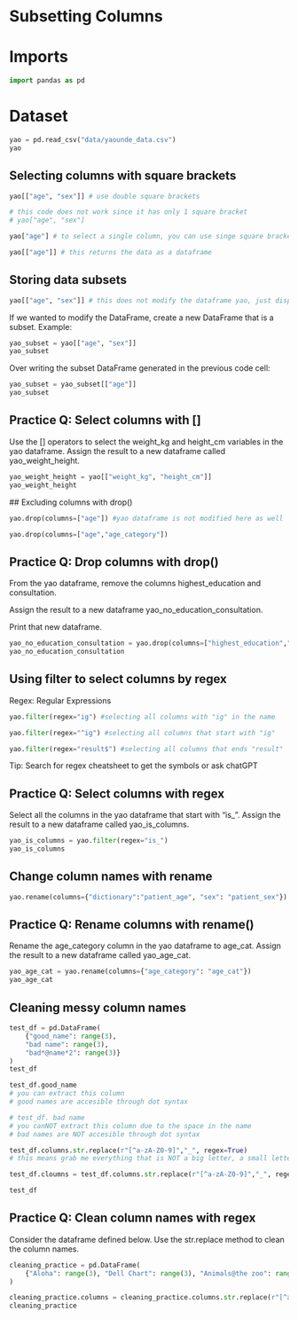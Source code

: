 
# Subsetting Columns

# Imports

```python
import pandas as pd
```

# Dataset

```python
yao = pd.read_csv("data/yaounde_data.csv")
yao
```

## Selecting columns with square brackets

```python
yao[["age", "sex"]] # use double square brackets
```

```python
# this code does not work since it has only 1 square bracket
# yao["age", "sex"] 
```

```python
yao["age"] # to select a single column, you can use singe square bracket but that is going to extract the data such that it is no more a dataframe
```

```python
yao[["age"]] # this returns the data as a dataframe
```

## Storing data subsets

```python
yao[["age", "sex"]] # this does not modify the dataframe yao, just displays as per command
```

If we wanted to modify the DataFrame, create a new DataFrame that is a subset. Example:
```python
yao_subset = yao[["age", "sex"]] 
yao_subset
```

Over writing the subset DataFrame generated in the previous code cell:
```python
yao_subset = yao_subset[["age"]]
yao_subset
```

## Practice Q: Select columns with []

Use the [] operators to select the weight_kg and height_cm variables in the yao dataframe. Assign the result to a new dataframe called yao_weight_height.


```python
yao_weight_height = yao[["weight_kg", "height_cm"]]
yao_weight_height 
```

 ## Excluding columns with drop()

```python
yao.drop(columns=["age"]) #yao dataframe is not modified here as well
```

```python
yao.drop(columns=["age","age_category"])
```

## Practice Q: Drop columns with drop()

From the yao dataframe, remove the columns highest_education and consultation.

Assign the result to a new dataframe yao_no_education_consultation.

Print that new dataframe.

```python
yao_no_education_consultation = yao.drop(columns=["highest_education","consultation"])
yao_no_education_consultation
```

## Using filter to select columns by regex

Regex: Regular Expressions

```python
yao.filter(regex="ig") #selecting all columns with "ig" in the name
```

```python
yao.filter(regex="^ig") #selecting all columns that start with "ig" 
```

```python
yao.filter(regex="result$") #selecting all columns that ends "result"
```

Tip: Search for regex cheatsheet to get the symbols or ask chatGPT

## Practice Q: Select columns with regex

Select all the columns in the yao dataframe that start with "is_". Assign the result to a new dataframe called yao_is_columns.

```python
yao_is_columns = yao.filter(regex="is_")
yao_is_columns
```

## Change column names with rename

```python
yao.rename(columns={"dictionary":"patient_age", "sex": "patient_sex"})
```

## Practice Q: Rename columns with rename()

Rename the age_category column in the yao dataframe to age_cat. Assign the result to a new dataframe called yao_age_cat.

```python
yao_age_cat = yao.rename(columns={"age_category": "age_cat"})
yao_age_cat
```

##  Cleaning messy column names

```python
test_df = pd.DataFrame(
    {"good_name": range(3),
    "bad name": range(3),
    "bad*@name*2": range(3)}
)
test_df
```

```python
test_df.good_name 
# you can extract this column
# good names are accesible through dot syntax
```

```python
# test_df. bad name
# you canNOT extract this column due to the space in the name
# bad names are NOT accesible through dot syntax
```

```python
test_df.columns.str.replace(r"[^a-zA-Z0-9]","_", regex=True) 
# this means grab me everything that is NOT a big letter, a small letter, or a number, and replace with "_"
```

```python
test_df.cloumns = test_df.columns.str.replace(r"[^a-zA-Z0-9]","_", regex=True) 
```

```python
test_df
```

## Practice Q: Clean column names with regex

Consider the dataframe defined below. Use the str.replace method to clean the column names.

```python
cleaning_practice = pd.DataFrame(
    {"Aloha": range(3), "Dell Chart": range(3), "Animals@the zoo": range(3)}
)
```

```python
cleaning_practice.columns = cleaning_practice.columns.str.replace(r"[^a-zA-Z0-9]","_", regex=True) 
cleaning_practice
```
 